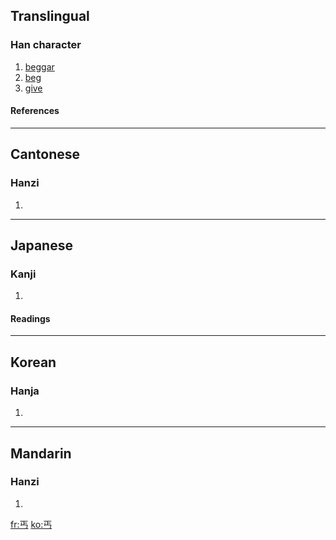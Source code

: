 ==Translingual==
===Han character===
{{Han char|rn=1|rad=一|as=03|sn=4|four=1020<sub>7</sub>|canj=一卜女尸 (MYVS)}}
# [[beggar]]
# [[beg]]
# [[give]]
====References====
{{Han ref|kx=0077.030|dkj=00022|dj=0154.030|hdz=10010.060|uh=4E10|ud=19984|bh=A4A2|bd=42146}}
----
==Cantonese==
===Hanzi===
{{yue-hanzi|jyut=|y=koi3}}
# {{defn|Cantonese}}
----
==Japanese==
===Kanji===
{{ja-kanji|grade=|rs=一03}}
# {{defn|Japanese}}
====Readings====
{{ja-readings|on=[[かい]] (kai), [[かつ]] (katsu)|kun=[[こう]] (kou)}}
----
==Korean==
===Hanja===
{{ko-hanja|hangeul=[[갈]], [[개]]|rv=gal, gae|mr=kal, kae}}
# {{defn|Korean}}
----
==Mandarin==
===Hanzi===
{{cmn-hanzi|pin=[[gài]] ([[gai4]])|wg=kai<sup>4</sup>}}
# {{defn|Mandarin}}

[[fr:丐]]
[[ko:丐]]